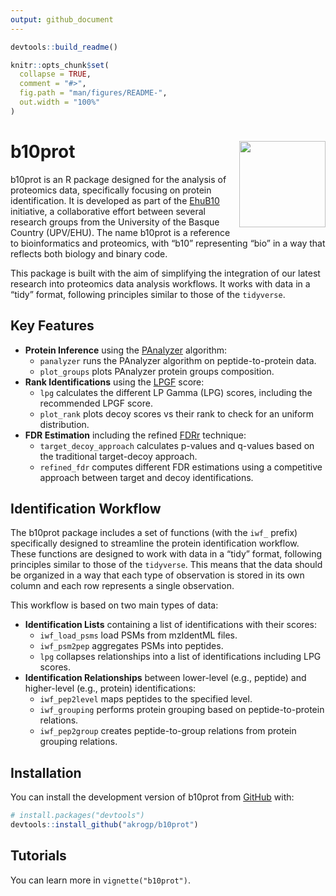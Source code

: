 ```yaml
---
output: github_document
---
```


<!-- README.md is generated from README.Rmd. Please edit that file -->
```r
devtools::build_readme()
```


```r
knitr::opts_chunk$set(
  collapse = TRUE,
  comment = "#>",
  fig.path = "man/figures/README-",
  out.width = "100%"
)
```

# b10prot <img src="man/figures/logo.png" align="right" height="138" />

<!-- badges: start -->
<!-- badges: end -->

b10prot is an R package designed for the analysis of proteomics data, specifically focusing on protein identification. It is developed as part of the [EhuB10](https://ehubio.ehu.eus/) initiative, a collaborative effort between several research groups from the University of the Basque Country (UPV/EHU). The name b10prot is a reference to bioinformatics and proteomics, with "b10" representing "bio" in a way that reflects both biology and binary code.

This package is built with the aim of simplifying the integration of our latest research into proteomics data analysis workflows. It works with data in a "tidy" format, following principles similar to those of the `tidyverse`.

## Key Features

- **Protein Inference** using the [PAnalyzer](https://bmcbioinformatics.biomedcentral.com/articles/10.1186/1471-2105-13-288) algorithm:
    - `panalyzer` runs the PAnalyzer algorithm on peptide-to-protein data.
    - `plot_groups` plots PAnalyzer protein groups composition.
- **Rank Identifications** using the [LPGF](https://pubs.acs.org/doi/10.1021/acs.jproteome.9b00819) score:
    - `lpg` calculates the different LP Gamma (LPG) scores, including the recommended LPGF score.
    - `plot_rank` plots decoy scores vs their rank to check for an uniform distribution.
- **FDR Estimation** including the refined [FDRr](https://pubs.acs.org/doi/10.1021/acs.jproteome.9b00819) technique:
    - `target_decoy_approach` calculates p-values and q-values based on the traditional target-decoy approach.
    - `refined_fdr` computes different FDR estimations using a competitive approach between target and decoy identifications.
    
## Identification Workflow

The b10prot package includes a set of functions (with the `iwf_` prefix) specifically designed to streamline the protein identification workflow. These functions are designed to work with data in a "tidy" format, following principles similar to those of the `tidyverse`. This means that the data should be organized in a way that each type of observation is stored in its own column and each row represents a single observation.

This workflow is based on two main types of data:

- **Identification Lists** containing a list of identifications with their scores:
    - `iwf_load_psms` load PSMs from mzIdentML files.
    - `iwf_psm2pep` aggregates PSMs into peptides.
    - `lpg` collapses relationships into a list of identifications including LPG scores.
- **Identification Relationships** between lower-level (e.g., peptide) and higher-level (e.g., protein) identifications:
    - `iwf_pep2level` maps peptides to the specified level.
    - `iwf_grouping` performs protein grouping based on peptide-to-protein relations.
    - `iwf_pep2group` creates peptide-to-group relations from protein grouping relations.

## Installation

You can install the development version of b10prot from [GitHub](https://github.com/) with:

``` r
# install.packages("devtools")
devtools::install_github("akrogp/b10prot")
```

## Tutorials

You can learn more in `vignette("b10prot")`.
